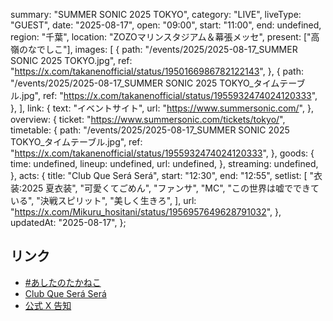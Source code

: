   summary: "SUMMER SONIC 2025 TOKYO",
  category: "LIVE",
  liveType: "GUEST",
  date: "2025-08-17",
  open: "09:00",
  start: "11:00",
  end: undefined,
  region: "千葉",
  location: "ZOZOマリンスタジアム＆幕張メッセ",
  present: ["高嶺のなでしこ"],
  images: [
    {
      path: "/events/2025/2025-08-17_SUMMER SONIC 2025 TOKYO.jpg",
      ref: "https://x.com/takanenofficial/status/1950166986782122143",
    },
    {
      path: "/events/2025/2025-08-17_SUMMER SONIC 2025 TOKYO_タイムテーブル.jpg",
      ref: "https://x.com/takanenofficial/status/1955932474024120333",
    },
  ],
  link: {
    text: "イベントサイト",
    url: "https://www.summersonic.com/",
  },
  overview: {
    ticket: "https://www.summersonic.com/tickets/tokyo/",
    timetable: {
      path: "/events/2025/2025-08-17_SUMMER SONIC 2025 TOKYO_タイムテーブル.jpg",
      ref: "https://x.com/takanenofficial/status/1955932474024120333",
    },
    goods: {
      time: undefined,
      lineup: undefined,
      url: undefined,
    },
    streaming: undefined,
  },
  acts: {
    title: "Club Que Será Será",
    start: "12:30",
    end: "12:55",
    setlist: [
      "衣装:2025 夏衣装",
      "可愛くてごめん",
      "ファンサ",
      "MC",
      "この世界は嘘でできている",
      "決戦スピリット",
      "美しく生きろ",
    ],
    url: "https://x.com/Mikuru_hositani/status/1956957649628791032",
  },
  updatedAt: "2025-08-17",
};

## リンク

- [#あしたのたかねこ](https://x.com/takanenofficial/status/1956698764846227761)
- [Club Que Será Será](https://www.summersonic.com/attractions/detail/club-que-sera-sera/)
- [公式 X 告知](https://x.com/takanenofficial/status/1950166986782122143)
